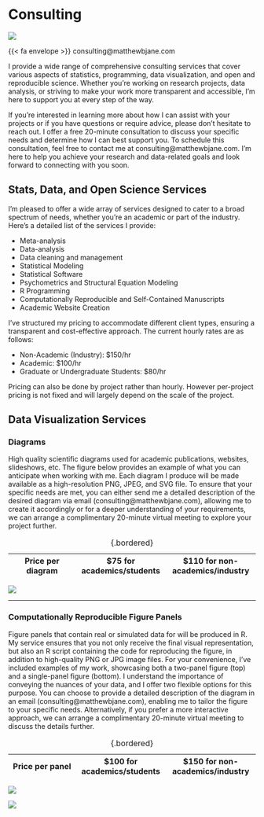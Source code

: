 
# Consulting 

::: {.grid}

::: {.g-col-5}

![](https://psychology.uconn.edu/wp-content/uploads/sites/3504/2022/05/Matthew-Jane.jpeg)

{{< fa envelope >}} consulting@matthewbjane.com

:::

::: {.g-col-7}
I provide a wide range of comprehensive consulting services that cover various aspects of statistics, programming, data visualization, and open and reproducible science. Whether you're working on research projects, data analysis, or striving to make your work more transparent and accessible, I'm here to support you at every step of the way.

If you're interested in learning more about how I can assist with your projects or if you have questions or require advice, please don't hesitate to reach out. I offer a free 20-minute consultation to discuss your specific needs and determine how I can best support you. To schedule this consultation, feel free to contact me at consulting@matthewbjane.com. I'm here to help you achieve your research and data-related goals and look forward to connecting with you soon.
:::

:::



## Stats, Data, and Open Science Services

I'm pleased to offer a wide array of services designed to cater to a broad spectrum of needs, whether you're an academic or part of the industry. Here's a detailed list of the services I provide:

- Meta-analysis
- Data-analysis
- Data cleaning and management
- Statistical Modeling
- Statistical Software
- Psychometrics and Structural Equation Modeling
- R Programming
- Computationally Reproducible and Self-Contained Manuscripts
- Academic Website Creation


I've structured my pricing to accommodate different client types, ensuring a transparent and cost-effective approach. The current hourly rates are as follows:

- Non-Academic (Industry): $150/hr
- Academic: $100/hr
- Graduate or Undergraduate Students: $80/hr

Pricing can also be done by project rather than hourly. However per-project pricing is not fixed and will largely depend on the scale of the project.

## Data Visualization Services

### Diagrams 

High quality scientific diagrams used for academic publications, websites, slideshows, etc. The figure below provides an example of what you can anticipate when working with me. Each diagram I produce will be made available as a high-resolution PNG, JPEG, and SVG file. To ensure that your specific needs are met, you can either send me a detailed description of the desired diagram via email (consulting@matthewbjane.com), allowing me to create it accordingly or for a deeper understanding of your requirements, we can arrange a complimentary 20-minute virtual meeting to explore your project further. 

|Price per diagram| \$75 for academics/students |  \$110 for non-academics/industry | 
|:-:|:--:|:--:|

: {.bordered}

![](MetaAnalysisFigure 2.png){fig-width=50%}

<hr>
### Computationally Reproducible Figure Panels

Figure panels that contain real or simulated data for will be produced in R. My service ensures that you not only receive the final visual representation, but also an R script containing the code for reproducing the figure, in addition to high-quality PNG or JPG image files. For your convenience, I've included examples of my work, showcasing both a two-panel figure (top) and a single-panel figure (bottom). I understand the importance of conveying the nuances of your data, and I offer two flexible options for this purpose. You can choose to provide a detailed description of the diagram in an email (consulting@matthewbjane.com), enabling me to tailor the figure to your specific needs. Alternatively, if you prefer a more interactive approach, we can arrange a complimentary 20-minute virtual meeting to discuss the details further.

|Price per panel| \$100 for academics/students |  \$150 for non-academics/industry | 
|:-:|:--:|:--:|

: {.bordered}

![](unnamed-chunk-10-1 2.png)

![](unnamed-chunk-6-1 5.png)